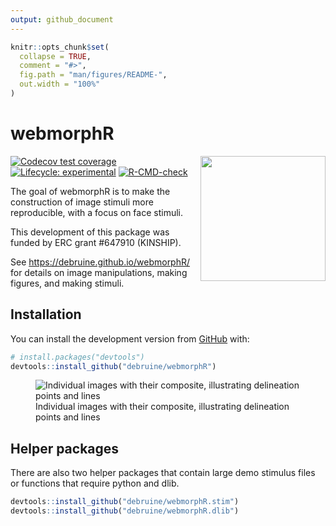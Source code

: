 ```yaml
---
output: github_document
---
```


<!-- README.md is generated from README.Rmd. Please edit that file -->

```r
knitr::opts_chunk$set(
  collapse = TRUE,
  comment = "#>",
  fig.path = "man/figures/README-",
  out.width = "100%"
)
```

# webmorphR 

![](man/figures/logo.png){style="float:right; width:200px;"}

<!-- badges: start -->
[![Codecov test coverage](https://codecov.io/gh/debruine/webmorphR/branch/master/graph/badge.svg)](https://codecov.io/gh/debruine/webmorphR?branch=master)
[![Lifecycle: experimental](https://img.shields.io/badge/lifecycle-experimental-orange.svg)](https://lifecycle.r-lib.org/articles/stages.html#experimental)
[![R-CMD-check](https://github.com/debruine/webmorphR/workflows/R-CMD-check/badge.svg)](https://github.com/debruine/webmorphR/actions)
<!-- badges: end -->

The goal of webmorphR is to make the construction of image stimuli more reproducible, with a focus on face stimuli.

This development of this package was funded by ERC grant #647910 (KINSHIP).

See <https://debruine.github.io/webmorphR/> for details on image manipulations, making figures, and making stimuli.

## Installation

You can install the development version from [GitHub](https://github.com/) with:

``` r
# install.packages("devtools")
devtools::install_github("debruine/webmorphR")
```

![Individual images with their composite, illustrating delineation points and lines](man/figures/ind-avg-1.png)

## Helper packages

There are also two helper packages that contain large demo stimulus files or functions that require python and dlib.

``` r
devtools::install_github("debruine/webmorphR.stim")
devtools::install_github("debruine/webmorphR.dlib")
```






